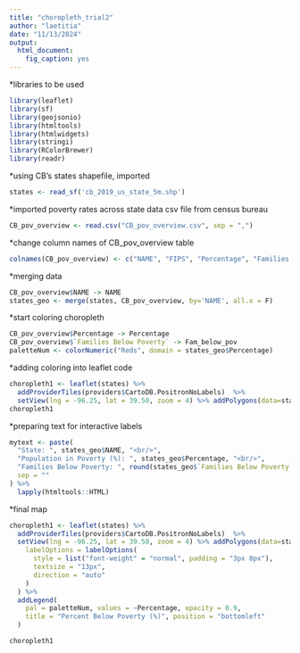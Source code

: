 ```yaml
---
title: "choropleth_trial2"
author: "laetitia"
date: "11/13/2024"
output: 
  html_document: 
    fig_caption: yes
---
```


*libraries to be used

```r
library(leaflet)
library(sf)
library(geojsonio)
library(htmltools)
library(htmlwidgets)
library(stringi)
library(RColorBrewer)
library(readr)

```

*using CB's states shapefile, imported

```r
states <- read_sf('cb_2019_us_state_5m.shp')
```

*imported poverty rates across state data csv file from census bureau

```r
CB_pov_overview <- read.csv("CB_pov_overview.csv", sep = ",")
```

*change column names of CB_pov_overview table

```r
colnames(CB_pov_overview) <- c("NAME", "FIPS", "Percentage", "Families Below Poverty", "Rank within US" )
```

*merging data

```r
CB_pov_overview$NAME -> NAME
states_geo <- merge(states, CB_pov_overview, by='NAME', all.x = F)

```

*start coloring choropleth

```r
CB_pov_overview$Percentage -> Percentage
CB_pov_overview$`Families Below Poverty` -> Fam_below_pov
paletteNum <- colorNumeric("Reds", domain = states_geo$Percentage)
```

*adding coloring into leaflet code

```r

choropleth1 <- leaflet(states) %>%
  addProviderTiles(providers$CartoDB.PositronNoLabels)  %>% 
  setView(lng = -96.25, lat = 39.50, zoom = 4) %>% addPolygons(data=states_geo, color = 'white', weight = 1, smoothFactor = .3, fillOpacity = .75,fillColor = ~ paletteNum(Percentage))
choropleth1

```

*preparing text for interactive labels

```r
mytext <- paste(
  "State: ", states_geo$NAME, "<br/>",
  "Population in Poverty (%): ", states_geo$Percentage, "<br/>",
  "Families Below Poverty: ", round(states_geo$`Families Below Poverty`, 2),
  sep = ""
) %>%
  lapply(htmltools::HTML)

```

*final map

```r
choropleth1 <- leaflet(states) %>%
  addProviderTiles(providers$CartoDB.PositronNoLabels)  %>% 
  setView(lng = -96.25, lat = 39.50, zoom = 4) %>% addPolygons(data=states_geo, color = 'white', weight = 1, smoothFactor = .3, fillOpacity = .75,fillColor = ~ paletteNum(Percentage), label = mytext,
    labelOptions = labelOptions(
      style = list("font-weight" = "normal", padding = "3px 8px"),
      textsize = "13px",
      direction = "auto"
    )
  ) %>%
  addLegend(
    pal = paletteNum, values = ~Percentage, opacity = 0.9,
    title = "Percent Below Poverty (%)", position = "bottomleft"
  )

choropleth1
```
